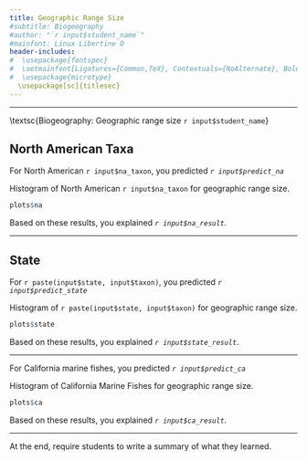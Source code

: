 ```yaml
---
title: Geographic Range Size
#subtitle: Biogeography
#author: "`r input$student_name`"
#mainfont: Linux Libertine O
header-includes:
#  \usepackage{fontspec}
#  \setmainfont[Ligatures={Common,TeX}, Contextuals={NoAlternate}, BoldFont={* Bold}, ItalicFont={* Italic}, Numbers={OldStyle}]{Linux Libertine O}
#  \usepackage{microtype}
  \usepackage[sc]{titlesec}
---
```


***
\textsc{Biogeography: Geographic range size \hfill `r input$student_name`}



## North American Taxa

For North American `r input$na_taxon`, you predicted *`r input$predict_na`*

Histogram of North American `r input$na_taxon` for geographic range size.

```r
plots$na
```

Based on these results, you explained *`r input$na_result`.*

***

## State

For `r paste(input$state, input$taxon)`, you predicted *`r input$predict_state`*

Histogram of `r paste(input$state, input$taxon)` for geographic range size.

```r
plots$state
```

Based on these results, you explained *`r input$state_result`.*

***

For California marine fishes, you predicted *`r input$predict_ca`*

Histogram of California Marine Fishes for geographic range size.

```r
plots$ca
```

Based on these results, you explained *`r input$ca_result`.*

***

At the end, require students to write a summary of what they learned.

